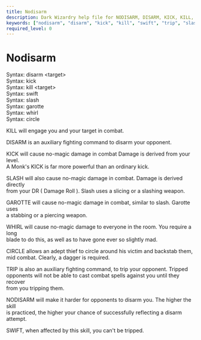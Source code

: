 ```yaml
---
title: Nodisarm
description: Dark Wizardry help file for NODISARM, DISARM, KICK, KILL, SWIFT, TRIP, SLASH, GAROTTE, CIRCLE
keywords: ["nodisarm", "disarm", "kick", "kill", "swift", "trip", "slash", "garotte", "circle"]
required_level: 0
---
```


# Nodisarm

Syntax: disarm \<target\>  
Syntax: kick  
Syntax: kill \<target\>  
Syntax: swift  
Syntax: slash  
Syntax: garotte  
Syntax: whirl  
Syntax: circle  

KILL will engage you and your target in combat.  

DISARM is an auxiliary fighting command to disarm your opponent.  

KICK will cause no-magic damage in combat  Damage is derived from your level.  
A Monk's KICK is far more powerful than an ordinary kick.  

SLASH will also cause no-magic damage in combat.  Damage is derived directly  
from your DR ( Damage Roll ).  Slash uses a slicing or a slashing weapon.  

GAROTTE will cause no-magic damage in combat, similar to slash.  Garotte uses  
a stabbing or a piercing weapon.  

WHIRL will cause no-magic damage to everyone in the room. You require a long  
blade to do this, as well as to have gone ever so slightly mad.  

CIRCLE allows an adept thief to circle around his victim and backstab them,  
mid combat. Clearly, a dagger is required.  

TRIP is also an auxiliary fighting command, to trip your opponent.  Tripped  
opponents will not be able to cast combat spells against you until they recover  
from you tripping them.  

NODISARM will make it harder for opponents to disarm you. The higher the skill  
is practiced, the higher your chance of successfully reflecting a disarm attempt.  

SWIFT, when affected by this skill, you can't be tripped.
